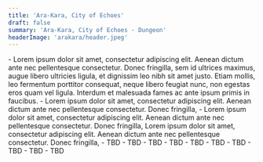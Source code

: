 ```yaml
---
title: 'Ara-Kara, City of Echoes'
draft: false
summary: 'Ara-Kara, City of Echoes - Dungeon'
headerImage: 'arakara/header.jpeg'
---
```


<BossCard title="Trash" image="arakara/trash.jpeg">
- Lorem ipsum dolor sit amet, consectetur adipiscing elit. Aenean dictum ante nec pellentesque consectetur. Donec fringilla, sem id ultrices maximus, augue libero ultricies ligula, et dignissim leo nibh sit amet justo. Etiam mollis, leo fermentum porttitor consequat, neque libero feugiat nunc, non egestas eros quam vel ligula. Interdum et malesuada fames ac ante ipsum primis in faucibus. 
- Lorem ipsum dolor sit amet, consectetur adipiscing elit. Aenean dictum ante nec pellentesque consectetur. Donec fringilla, 
- Lorem ipsum dolor sit amet, consectetur adipiscing elit. Aenean dictum ante nec pellentesque consectetur. Donec fringilla, Lorem ipsum dolor sit amet, consectetur adipiscing elit. Aenean dictum ante nec pellentesque consectetur. Donec fringilla, 
- TBD
</BossCard>

<BossCard title="Avanoxx" id="213179" image="arakara/avanoxx.webp">
- TBD 
- TBD 
- TBD
</BossCard>

<BossCard title="Anub'zekt" image="arakara/anubzekt.webp">
- TBD 
- TBD 
- TBD
</BossCard>

<BossCard title="Ki'katal the Harvester" image="arakara/kikatal.webp">
- TBD 
- TBD 
- TBD
</BossCard>
